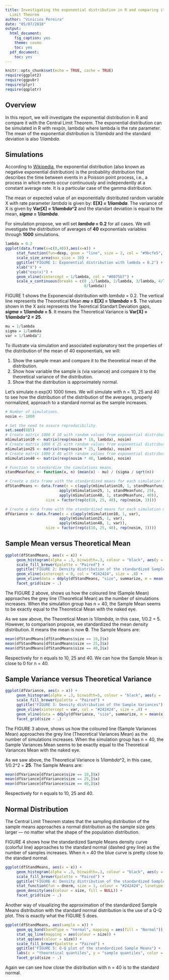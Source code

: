 ```yaml
---
title: Investigating the exponential distribution in R and comparing it with the Central
  Limit Theorem
author: "Vinicios Pereira"
date: "05/07/2018"
output:
  html_document:
    fig_caption: yes
    theme: cosmo
    toc: yes
  pdf_document:
    toc: yes
---
```


```r
knitr::opts_chunk$set(echo = TRUE, cache = TRUE)
require(ggplot2)
require(ggpubr)
require(plyr)
require(qqplotr)
```

## Overview

In this report, we will investigate the exponential distribution in R and compare it with the Central Limit Theorem. The exponential distribution can be simulated in R with rexp(n, lambda) where lambda is the rate parameter. The mean of the exponential distribution is 1/*lambda* and the standard deviation is also 1/*lambda*.


## Simulations

According to [Wikipedia](https://en.wikipedia.org/wiki/Exponential_distribution), the exponential distribution (also known as negative exponential distribution) is the probability distribution that describes the time between events in a Poisson point process, i.e., a process in which events occur continuously and independently at a constant average rate. It is a particular case of the gamma distribution.

The mean or expected value of an exponentially distributed random variable X with rate parameter *lambda* is given by: **E[X] = 1/*lambda***. The variance of X is given by **Var[X] = 1/*lambda*^2** and the standart deviation is equal to the mean, ***sigma* = 1/*lambda***.

For simulation propose, we will set ***lambda* = 0.2** for all cases. We will investigate the distribution of averages of **40** exponentials variables through **1000** simulations.

```r
lambda = 0.2
ggplot(data.frame(x=c(0,40)),aes(x=x)) + 
     stat_function(fun=dexp, geom = "line", size = 2, col = "#9bcfe5", args = (mean=0.2)) +
     scale_size_area(max_size = 30) +
     ggtitle("FIGURE 1: Exponential distribution with lambda = 0.2") +
     xlab("X") +
     ylab("exp(x)") +
     geom_vline(xintercept = 1/lambda, col = "#0075b7") +
     scale_x_continuous(breaks = c(0 ,1/lambda, 2/lambda, 3/lambda, 4/lambda, 5/lambda, 6/lambda, 7/lambda, 
                                   8/lambda))
```

FIGURE 1 shows the Exponencial distribution with *lambda* = 0.2. The vertical line represents the Theoretical Mean ***mu* = E[X] = 1/*lambda* = 5**. The values shown in the X axis represents the Teoretical Standart Deviation gaps, ***sigma* = 1/*lambda* = 5**. It means the Theoretical Variance is **Var[X] = 1/*lambda*^2 = 25**.

```r
mu = 1/lambda
sigma = 1/lambda
var = 1/lambda^2
```

To illustrate via simulation and associated explanatory text the properties of the distribution of the mean of 40 exponentials, we will:

1. Show the sample mean and compare it to the theoretical mean of the distribution.
2. Show how variable the sample is (via variance) and compare it to the theoretical variance of the distribution.
3. Show that the distribution is approximately normal.

Let's simulate n exp(X) 1000 times. We will simulate with n = 10, 25 and 40 to see how the distribution of the distribution of the averages, properly normalized, approach to a standard normal as the sample increases.

```r
# Number of simulations.
nosim <- 1000

# Set the seed to assure reproducibility.
set.seed(885)
# Create matrix 1000 X 10 with random values from exponential distribution lambda.
mSimulation10 <- matrix(rexp(nosim * 10, lambda), nosim)
# Create matrix 1000 X 25 with random values from exponential distribution lambda.
mSimulation25 <- matrix(rexp(nosim * 25, lambda), nosim)
# Create matrix 1000 X 40 with random values from exponential distribution lambda.
mSimulation40 <- matrix(rexp(nosim * 40, lambda), nosim)

# Function to standardize the simulations means.
standMeanfunc <- function(x, n) (mean(x) - mu) / (sigma / sqrt(n))

# Create a data frame with the standardized means for each simulation matrix.
dfStandMeans <- data.frame(x = c(apply(mSimulation10, 1, standMeanfunc, 10), 
                        apply(mSimulation25, 1, standMeanfunc, 25),
                        apply(mSimulation40, 1, standMeanfunc, 40)),
                  size = factor(rep(c(10, 25, 40), rep(nosim, 3))))

# Create a data frame with the standardized means for each simulation matrix.
dfVariance <- data.frame(x = c(apply(mSimulation10, 1, var), 
                        apply(mSimulation25, 1, var),
                        apply(mSimulation40, 1, var)),
                  size = factor(rep(c(10, 25, 40), rep(nosim, 3))))
```



## Sample Mean versus Theoretical Mean


```r
ggplot(dfStandMeans, aes(x = x)) + 
     geom_histogram(alpha = .3, binwidth=.3, colour = "black", aes(y = ..density.., fill = size)) +
     scale_fill_brewer(palette = "Paired") +
     ggtitle("FIGURE 2: Density distribution of the standardized Sample Means") +
     geom_vline(xintercept = 0, col = "#242424", size = .8) +
     geom_vline(data = ddply(dfStandMeans, "size", summarize, m = mean(x)), aes(xintercept = m, col = size)) +
     facet_grid(size ~ .)
```
The FIGURE 2 above, shows us how the coloured line (Sample Mean) approaches the grey line (Theoretical Mean) as the number of simulations increases. When the simulation group has n = 40, the Sample Mean seems to be exactly equal to the Theoretical Mean with the naked eye.

As we saw above, the Theoretical Mean is 1/*lambda*, in this case, 1/0.2 = 5. However, to comparison propose, we standardized the mean density distribution. It means the mean is now **0**. The Sample Means are:
```r
mean(dfStandMeans[dfStandMeans$size == 10,]$x)
mean(dfStandMeans[dfStandMeans$size == 25,]$x)
mean(dfStandMeans[dfStandMeans$size == 40,]$x)
```
Respectively for n equals to 10, 25 and 40. We can how the Sample Mean is close to 0 for n = 40.


## Sample Variance versus Theoretical Variance


```r
ggplot(dfVariance, aes(x = x)) + 
     geom_histogram(alpha = .3, binwidth=5, colour = "black", aes(y = ..density.., fill = size)) +
     scale_fill_brewer(palette = "Paired") +
     ggtitle("FIGURE 3: Density distribution of the Sample Variances") +
     geom_vline(xintercept = var, col = "#242424", size = .8) +
     geom_vline(data = ddply(dfVariance, "size", summarize, m = mean(x)), aes(xintercept = m, col = size)) +
     facet_grid(size ~ .)
```
The FIGURE 3 above, shows us how the coloured line (Sample Variances Mean) approaches the grey line (Theoretical Variances Mean) as the number of simulations increases. When the simulation group has n = 40, the Sample Variances Mean seems to be exactly equal to the Theoretical Variances Mean with the naked eye.

As we saw above, the Theoretical Variance is 1/*lambda*^2, in this case, 1/0.2^2 = **25**. The Sample Means are:
```r
mean(dfVariance[dfVariance$size == 10,]$x)
mean(dfVariance[dfVariance$size == 25,]$x)
mean(dfVariance[dfVariance$size == 40,]$x)
```
Respectively for n equals to 10, 25 and 40.



## Normal Distribution


The Central Limit Theorem states that the sampling distribution of the sample means approaches a normal distribution as the sample size gets larger — no matter what the shape of the population distribution.

FIGURE 4 shows how the standardized Sample Means density curve (colorful line) approaches to the standard normal (dashed grey line) as the number of samples increases. When n = 40 the blue curve is pretty close to the standard normal.

```r
ggplot(dfStandMeans, aes(x = x)) + 
     geom_histogram(alpha = .3, binwidth=.3, colour = "black", aes(y = ..density.., fill = size)) +
     scale_fill_brewer(palette = "Paired") +
     ggtitle("FIGURE 4: Density distribution of the standardized Sample Means") +
     stat_function(fun = dnorm, size = 1, colour = "#242424", linetype = "dashed") + 
     geom_density(aes(colour = size, fill = NULL)) +
     facet_grid(size ~ .)
```
Another way of visualizing the approximation of the standardized Sample Means distribution with the standard normal distribution is the use of a Q-Q plot. This is exactly what the FIGURE 5 does.
```r
ggplot(dfStandMeans, aes(sample = x)) + 
     geom_qq_band(bandType = "normal", mapping = aes(fill = "Normal")) +
     stat_qq_line(mapping = aes(colour = size)) +
     stat_qq(aes(colour = size)) +
     scale_fill_brewer(palette = "Paired") +
     ggtitle("FIGURE 5: Q-Q plot of the standardized Sample Means") +
     labs(x = "theoretical quantiles", y = "sample quantiles", color = "size", fill = "bandtype") +
     facet_grid(size ~ .)
```
Again we can see how close the distribution with n = 40 is to the standard normal.
